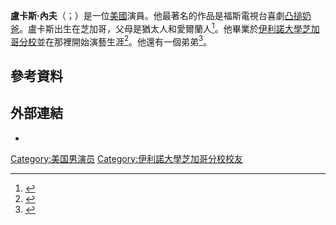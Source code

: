 {{expand|time=2015-11-05T01:45:18+00:00}}
{{Infobox entertainer
| name             = 盧卡斯·內夫<br>{{small|Lucas Neff}}
| type             = 男演员
| image            =
| caption          =
| birth_name       =
| birth_date       = {{birth date and age|1985|11|7}}
| birth_place      = {{USA}}[[芝加哥|芝加哥]]
| death_date       = 
| death_place      =
| death_cause      =
| occupation       = [[演員|演員]]
| spouse = {{marriage|[[凱特琳·斯塔西|凱特琳·斯塔西]]|2016}}
| years_active     = 2009年至今
}}

'''盧卡斯·內夫'''（{{lang-en|Lucas Neff}}；{{bd|1985年|11月7日|catIdx=Neff, Lucas}}）是一位[[美國|美國]]演員。他最著名的作品是福斯電視台喜劇[[凸搥奶爸|凸搥奶爸]]。盧卡斯出生在芝加哥，父母是猶太人和愛爾蘭人<ref>{{cite news|url=http://blogs.redeyechicago.com/show-patrol/2010/09/20/almost_famous_raising_hope_star_chicago_native_lucas_neff/|title=Almost famous: ‘Raising Hope’ star, Chicago native Lucas Neff|date=September 20, 2010|publisher=''[[RedEye|RedEye]]''|archiveurl=https://web.archive.org/web/20110906034647/http://blogs.redeyechicago.com/show-patrol/2010/09/20/almost_famous_raising_hope_star_chicago_native_lucas_neff/|archivedate=2011年9月6日|accessdate=October 2, 2013|deadurl=yes}}</ref>。他畢業於[[伊利諾大學芝加哥分校|伊利諾大學芝加哥分校]]並在那裡開始演藝生涯<ref name=tv3nz>{{cite web|title=Raising Hope Cast Biographies: Lucas Neff (as Jimmy)|url=http://www.tv3.co.nz/Lucas-Neff-as-Jimmy/tabid/2205/articleID/72510/Default.aspx|publisher=tv3.co.nz|accessdate=February 4, 2012|archive-date=2011-11-06|archive-url=https://web.archive.org/web/20111106111500/http://www.tv3.co.nz/Lucas-Neff-as-Jimmy/tabid/2205/articleID/72510/Default.aspx|dead-url=no}}</ref>。他還有一個弟弟<ref name=findsniche>{{cite news|last=Metz|first=Nina|title=Neff finds his niche on 'Raising Hope'|url=http://articles.chicagotribune.com/2011-09-10/entertainment/ct-ae-0911-fall-tv-profile-lucas-neff-20110910_1_babies-returns-chicago-ties|accessdate=February 4, 2012|newspaper=Chicago Tribune|date=September 10, 2011|archive-date=2015-02-02|archive-url=https://web.archive.org/web/20150202045405/http://articles.chicagotribune.com/2011-09-10/entertainment/ct-ae-0911-fall-tv-profile-lucas-neff-20110910_1_babies-returns-chicago-ties|dead-url=no}}</ref>。

==參考資料==
{{reflist}}
== 外部連結 ==
* {{IMDb name|3432505}}

{{DEFAULTSORT: Neff, Lucas}}
[[Category:美国男演员|Category:美国男演员]]
[[Category:伊利諾大學芝加哥分校校友|Category:伊利諾大學芝加哥分校校友]]